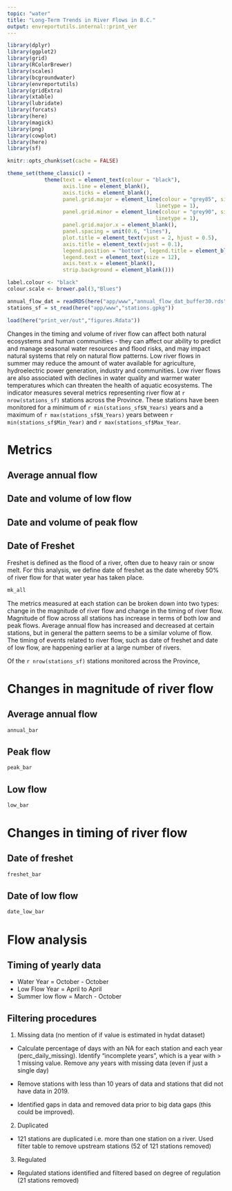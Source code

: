 ```yaml
---
topic: "water"
title: "Long-Term Trends in River Flows in B.C."
output: envreportutils.internal::print_ver
---
```

<!--
Copyright 2024 Province of British Columbia

Licensed under the Apache License, Version 2.0 (the "License");
you may not use this file except in compliance with the License.
You may obtain a copy of the License at

http://www.apache.org/licenses/LICENSE-2.0

Unless required by applicable law or agreed to in writing, software distributed under the License is distributed on an "AS IS" BASIS,
WITHOUT WARRANTIES OR CONDITIONS OF ANY KIND, either express or implied.
See the License for the specific language governing permissions and limitations under the License.
-->

```r

library(dplyr)
library(ggplot2)
library(grid)
library(RColorBrewer)
library(scales)
library(bcgroundwater)
library(envreportutils)
library(gridExtra)
library(xtable)
library(lubridate)
library(forcats)
library(here)
library(magick)
library(png)
library(cowplot)
library(here)
library(sf)

knitr::opts_chunk$set(cache = FALSE)

theme_set(theme_classic() +
            theme(text = element_text(colour = "black"),
                  axis.line = element_blank(),
                  axis.ticks = element_blank(),
                  panel.grid.major = element_line(colour = "grey85", size = 0.5,
                                                linetype = 1),
                  panel.grid.minor = element_line(colour = "grey90", size = 0.5,
                                                linetype = 1),
                  panel.grid.major.x = element_blank(),
                  panel.spacing = unit(0.6, "lines"),
                  plot.title = element_text(vjust = 2, hjust = 0.5),
                  axis.title = element_text(vjust = 0.1),
                  legend.position = "bottom", legend.title = element_blank(),
                  legend.text = element_text(size = 12),
                  axis.text.x = element_blank(),
                  strip.background = element_blank()))

label.colour <- "black" 
colour.scale <- brewer.pal(3,"Blues")

annual_flow_dat = readRDS(here("app/www","annual_flow_dat_buffer30.rds"))
stations_sf = st_read(here("app/www","stations.gpkg"))

load(here("print_ver/out","figures.Rdata"))
```

Changes in the timing and volume of river flow can affect both natural ecosystems and human 
communities - they can affect our ability to predict and manage seasonal water resources and
flood risks, and may impact natural systems that rely on natural flow patterns. Low river flows
in summer may reduce the amount of water available for agriculture, hydroelectric power generation,
industry and communities. Low river flows are also associated with declines in water quality and 
warmer water temperatures which can threaten the health of aquatic ecosystems. The indicator measures
several metrics representing river flow at `r nrow(stations_sf)` stations across the Province. These stations
have been monitored for a minimum of `r min(stations_sf$N_Years)` years and a maximum of `r max(stations_sf$N_Years)` years between `r min(stations_sf$Min_Year)` and `r max(stations_sf$Max_Year`.

# Metrics

## Average annual flow

## Date and volume of low flow

## Date and volume of peak flow

## Date of Freshet

Freshet is defined as the flood of a river, often due to heavy rain or snow melt. For this analysis, we define date of freshet as the date whereby 50% of river flow for that water year has taken place. 

```r
mk_all
```

The metrics measured at each station can be broken down into two types: change in the magnitude of river flow and change in the timing of river flow. Magnitude of flow across all stations has increase in terms of both low and peak flows. Average annual flow has increased and decreased at certain stations, but in general the pattern seems to be a similar volume of flow. The timing of events related to river flow, such as date of freshet and date of low flow, are happening earlier at a large number of rivers. 

Of the `r nrow(stations_sf)` stations monitored across the Province, 

# Changes in magnitude of river flow

## Average annual flow
```r
annual_bar
```

## Peak flow
```r
peak_bar
```

## Low flow
```r
low_bar
```

# Changes in timing of river flow

## Date of freshet
```r
freshet_bar
```

## Date of low flow
```r
date_low_bar
```


# Flow analysis

## Timing of yearly data
- Water Year = October - October
- Low Flow Year = April to April
- Summer low flow = March - October

## Filtering procedures

1) Missing data (no mention of if value is estimated in hydat dataset)

- Calculate percentage of days with an NA for each station and each year (perc_daily_missing). Identify "incomplete years", which is a year with > 1 missing value. 
Remove any years with missing data (even if just a single day)

- Remove stations with less than 10 years of data and stations that did not have data in 2019.

- Identified gaps in data and removed data prior to big data gaps (this could be improved).

2) Duplicated
- 121 stations are duplicated i.e. more than one station on a river. Used filter table to remove upstream stations (52 of 121 stations removed)

3) Regulated
- Regulated stations identified and filtered based on degree of regulation (21 stations removed)